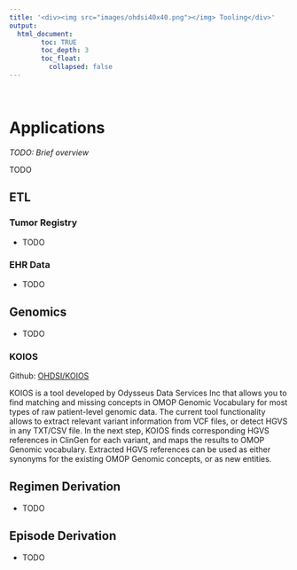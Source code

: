 ```yaml
---
title: '<div><img src="images/ohdsi40x40.png"></img> Tooling</div>'
output: 
  html_document:
        toc: TRUE
        toc_depth: 3
        toc_float:
          collapsed: false
---
```


<br>


# **Applications**

*TODO: Brief overview *

TODO 


## **ETL**

### Tumor Registry
- TODO
<br>

### EHR Data
- TODO
<br>

## **Genomics**
- TODO
<br>

### KOIOS

Github: [OHDSI/KOIOS](https://github.com/OHDSI/Koios)

KOIOS is a tool developed by Odysseus Data Services Inc that allows you to find matching and missing concepts in OMOP Genomic Vocabulary for most types of raw patient-level genomic data. The current tool functionality allows to extract relevant variant information from VCF files, or detect HGVS in any TXT/CSV file. In the next step, KOIOS finds corresponding HGVS references in ClinGen for each variant, and maps the results to OMOP Genomic vocabulary. Extracted HGVS references can be used as either synonyms for the existing OMOP Genomic concepts, or as new entities.






## **Regimen Derivation** 
- TODO 
<br>

## **Episode Derivation**
- TODO
<br>
